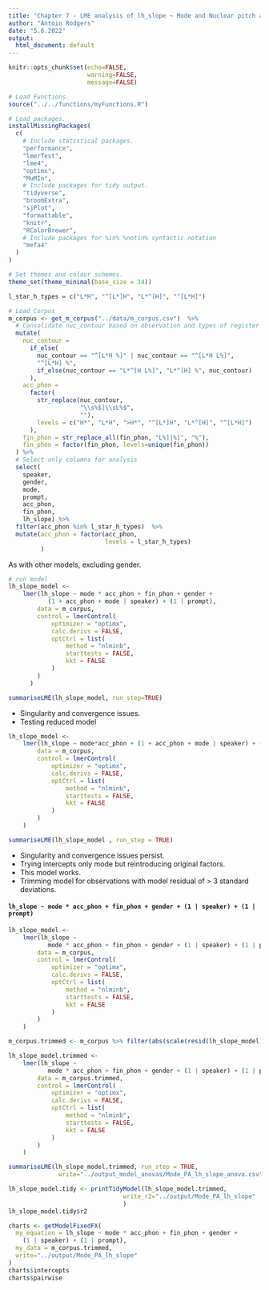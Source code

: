 ```yaml
---
title: "Chapter 7 - LME analysis of lh_slope ~ Mode and Nuclear pitch accents: "
author: "Antoin Rodgers"
date: "5.6.2022"
output:
  html_document: default
---
```


```r
knitr::opts_chunk$set(echo=FALSE,
                      warning=FALSE,
                      message=FALSE)

# Load Functions.
source("../../functions/myFunctions.R") 

# Load packages.
installMissingPackages(
  c(
    # Include statistical packages.
    "performance",
    "lmerTest",
    "lme4",
    "optimx",
    "MuMIn",
    # Include packages for tidy output.
    "tidyverse",
    "broomExtra",
    "sjPlot",
    "formattable",
    "knitr",
    "RColorBrewer",
    # Include packages for %in% %notin% syntactic notation
    "mefa4"
  )
)

# Set themes and colour schemes.
theme_set(theme_minimal(base_size = 14))

```

```r
l_star_h_types = c("L*H", "^[L*]H", "L*^[H]", "^[L*H]")

# Load Corpus
m_corpus <- get_m_corpus("../data/m_corpus.csv")  %>%
  # Consolidate nuc_contour based on observation and types of register shift.
  mutate(
    nuc_contour =
      if_else(
        nuc_contour == "^[L*H %]" | nuc_contour == "^[L*H L%]",
        "^[L*H] %",
        if_else(nuc_contour == "L*^[H L%]", "L*^[H] %", nuc_contour)
      ),
    acc_phon =
      factor(
        str_replace(nuc_contour,
                    "\\s%$|\\sL%$",
                    ""),
        levels = c("H*", "L*H", ">H*", "^[L*]H", "L*^[H]", "^[L*H]")
      ),
    fin_phon = str_replace_all(fin_phon, "L%]|%]", "%"),
    fin_phon = factor(fin_phon, levels=unique(fin_phon))
  ) %>%
  # Select only columns for analysis
  select(
    speaker,
    gender,
    mode,
    prompt,
    acc_phon,
    fin_phon,
    lh_slope) %>% 
  filter(acc_phon %in% l_star_h_types)  %>% 
  mutate(acc_phon = factor(acc_phon,
                           levels = l_star_h_types)
         )
```

As with other models, excluding gender.

```r

# run model
lh_slope_model <-
    lmer(lh_slope ~ mode * acc_phon + fin_phon + gender + 
           (1 + acc_phon + mode | speaker) + (1 | prompt),
        data = m_corpus,
        control = lmerControl(
            optimizer = "optimx",
            calc.derivs = FALSE,
            optCtrl = list(
                method = "nlminb",
                starttests = FALSE,
                kkt = FALSE
            )
        )
      )

summariseLME(lh_slope_model, run_step=TRUE)

```

-   Singularity and convergence  issues.
-   Testing reduced model

```r

lh_slope_model <-
    lmer(lh_slope ~ mode*acc_phon + (1 + acc_phon + mode | speaker) + (1 | prompt),
        data = m_corpus,
        control = lmerControl(
            optimizer = "optimx",
            calc.derivs = FALSE,
            optCtrl = list(
                method = "nlminb",
                starttests = FALSE,
                kkt = FALSE
            )
        )
    )

summariseLME(lh_slope_model , run_step = TRUE)

```

-   Singularity and convergence issues persist.
-   Trying intercepts only mode but reintroducing original factors.
-   This model works.
-   Trimming model for observations with model residual of > 3 standard deviations.

#### `lh_slope ~ mode * acc_phon + fin_phon + gender + (1 | speaker) + (1 | prompt)`
```r

lh_slope_model <-
    lmer(lh_slope ~
           mode * acc_phon + fin_phon + gender + (1 | speaker) + (1 | prompt),
        data = m_corpus,
        control = lmerControl(
            optimizer = "optimx",
            calc.derivs = FALSE,
            optCtrl = list(
                method = "nlminb",
                starttests = FALSE,
                kkt = FALSE
            )
        )
    )

m_corpus.trimmed <- m_corpus %>% filter(abs(scale(resid(lh_slope_model))) <= 3)

lh_slope_model.trimmed <-
    lmer(lh_slope ~
           mode * acc_phon + fin_phon + gender + (1 | speaker) + (1 | prompt),
        data = m_corpus.trimmed,
        control = lmerControl(
            optimizer = "optimx",
            calc.derivs = FALSE,
            optCtrl = list(
                method = "nlminb",
                starttests = FALSE,
                kkt = FALSE
            )
        )
    )

summariseLME(lh_slope_model.trimmed, run_step = TRUE,
              write="../output_model_anovas/Mode_PA_lh_slope_anova.csv")
```

```r

lh_slope_model.tidy <- printTidyModel(lh_slope_model.trimmed,
                                write_r2="../output/Mode_PA_lh_slope"
                                )
lh_slope_model.tidy$r2

```

```r

charts <- getModelFixedFX(
  my_equation = lh_slope ~ mode * acc_phon + fin_phon + gender +
    (1 | speaker) + (1 | prompt),
  my_data = m_corpus.trimmed,
  write="../output/Mode_PA_lh_slope"
)
charts$intercepts
charts$pairwise


```
